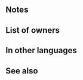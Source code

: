 {{Weapon Infobox
|tagid=SID_戦神の剛なる鉄剣
|intID=3025
|image=wep_sw128
|exclusive=1
|weaponType=Sword
|cost=400
|might=16
|range=1
|effect=Grants Atk+3. At start of combat, if unit's HP ≥ 25%, grants Atk/Spd/Def/Res+5 to unit during combat, and if unit's attack can trigger their Special, the following effects will occur based on the number of allies within 4 spaces of unit: If ≥ 1, before unit's first attack, grants Special cooldown count-X (X = 50% of unit's max Special cooldown count value, rounded down) to unit. If ≥ 2, reduces damage from foe's first attack by X% (X = unit's max Special cooldown count value × 10). If ≥ 3, neutralizes effects that guarantee foe's follow-up attacks and effects that prevent unit's follow-up attacks.
|statModifiers=0,19,0,0,0
|required=Silver Sword
|properties=
}}
==Notes==
{{Temporary buffs}}
{{CombatCooldownCount|-X (50% of Unit's max cooldown count)}}
{{DamagePercentageReduction}}
{{Follow-up effect neutralization}}
==List of owners==
{{Skill Hero List}}
==In other languages==
{{OtherLanguages
|japanese=戦神の剛なる鉄剣
|german=Kriegsschwert
|spanishEU=Espada bélica
|spanishLA=Espada bélica
|french=Épée belliqueuse
|italian=Lama di guerra
|chineseTW=戰神的剛強鐵劍
|portuguese=Espada robusta
}}
==See also==
{{See also skills|cond=Description LIKE '%following effects will occur based on the number of allies within _ spaces of unit%' OR Description LIKE '%before unit_s first attack%special cooldown count-%' OR Description LIKE '%special cooldown count-%before unit_s first attack%'}}
{{Weapons Navbox}}